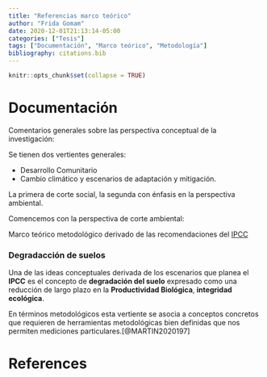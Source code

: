 ```yaml
---
title: "Referencias marco teórico"
author: "Frida Gomam"
date: 2020-12-01T21:13:14-05:00
categories: ["Tesis"]
tags: ["Documentación", "Marco teórico", "Metodología"]
bibliography: citations.bib
---
```


```r
knitr::opts_chunk$set(collapse = TRUE)
```

# Documentación 

Comentarios generales sobre las perspectiva conceptual de la investigación: 

Se tienen dos vertientes generales: 

+ Desarrollo Comunitario
+ Cambio climático y escenarios de adaptación y mitigación. 


La primera de corte social, la segunda con énfasis en la perspectiva ambiental. 

Comencemos con la perspectiva de corte ambiental: 

Marco teórico metodológico derivado de las recomendaciones del  [IPCC](https://www.ipcc.ch/srccl/chapter/summary-for-policymakers/)

### Degradacción de suelos


Una de las ideas conceptuales derivada de los escenarios que planea el **IPCC** es el concepto de **degradación del suelo**  expresado como una 
reducción de largo plazo en la **Productividad Biológica**, **integridad ecológica**. 

En términos metodológicos esta vertiente se asocia a conceptos concretos que requieren de herramientas metodológicas bien definidas que nos permiten mediciones particulares.[@MARTIN2020197]









# References